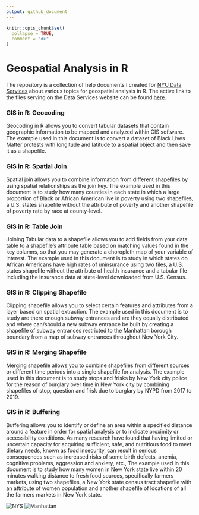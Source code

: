 ```yaml
---
output: github_document
---
```


<!-- README.md is generated from README.Rmd. Please edit that file -->

```r
knitr::opts_chunk$set(
  collapse = TRUE,
  comment = "#>"
)
```

# Geospatial Analysis in R

<!-- badges: start -->
<!-- badges: end -->

The repository is a collection of help documents I created for [NYU Data Services](https://guides.nyu.edu/dataservices) about various topics for geospatial analysis in R. The active link to the files serving on the Data Services website can be found [here](https://guides.nyu.edu/c.php?g=276822&p=8242247). 

### GIS in R: Geocoding
Geocoding in R allows you to convert tabular datasets that contain geographic information to be mapped and analyzed within GIS software. The example used in this document is to convert a dataset of Black Lives Matter protests with longitude and latitude to a spatial object and then save it as a shapefile.

### GIS in R: Spatial Join
Spatial join allows you to combine information from different shapefiles by using spatial relationships as the join key. The example used in this document is to study how many counties in each state in which a large proportion of Black or African American live in poverty using two shapefiles, a U.S. states shapefile without the attribute of poverty and another shapefile of poverty rate by race at county-level. 

### GIS in R: Table Join
Joining Tabular data to a shapefile allows you to add fields from your data table to a shapefile’s attribute table based on matching values found in the key columns, so that you may generate a choropleth map of your variable of interest. The example used in this document is to study in which states do African Americans have high rates of uninsurance using two files, a U.S. states shapefile without the attribute of health insurance and a tabular file including the insurance data at state-level downloaded from U.S. Census.

### GIS in R: Clipping Shapefile
Clipping shapefile allows you to select certain features and attributes from a layer based on spatial extraction. The example used in this document is to study are there enough subway entrances and are they equally distributed and where can/should a new subway entrance be built by creating a shapefile of subway entrances restricted to the Manhattan borough boundary from a map of subway entrances throughout New York City.

### GIS in R: Merging Shapefile
Merging shapefile allows you to combine shapefiles from different sources or different time periods into a single shapefile for analysis. The example used in this document is to study stops and frisks by New York city police for the reason of burglary over time in New York city by combining shapefiles of stop, question and frisk due to burglary by NYPD from 2017 to 2019.

### GIS in R: Buffering
Buffering allows you to identify or define an area within a specified distance around a feature in order for spatial analysis or to indicate proximity or accessibility conditions. As many research have found that having limited or uncertain capacity for acquiring sufficient, safe, and nutritious food to meet dietary needs, known as food insecurity, can result in serious consequences such as increased risks of some birth defects, anemia, cognitive problems, aggression and anxiety, etc., The example used in this document is to study how many women in New York state live within 20 minutes walking distance to fresh food sources, specifically farmers markets, using two shapefiles, a New York state census tract shapefile with an attribute of women population and another shapefile of locations of all the farmers markets in New York state.

![NYS](img/NYS.png)
![Manhattan](img/Manhattan.png)




